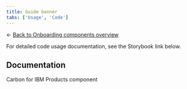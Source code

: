 ```yaml
---
title: Guide banner
tabs: ['Usage', 'Code']
---
```


← [Back to Onboarding components overview](/components/onboarding/overview#carbon-components)

<PageDescription className="code-description">

For detailed code usage documentation, see the Storybook link below.

</PageDescription>

## Documentation

Carbon for IBM Products component

<Row className="resource-card-group">
  <Column colLg={4} colMd={4} noGutterSm>
    <ResourceCard
      subTitle="Guide banner - Storybook"
      href="https://v1-carbon-for-ibm-products.netlify.app/?path=/story/ibm-products-novice-to-pro-guidebanner-canary--collapsible"
      target="_blank"
      actionIcon="arrowRight"
    />
  </Column>
</Row>
